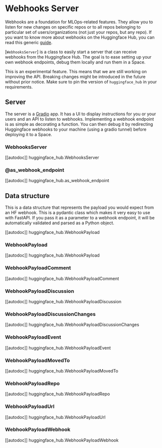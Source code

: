 # Webhooks Server

Webhooks are a foundation for MLOps-related features. They allow you to listen for new changes on specific repos or to
all repos belonging to particular set of users/organizations (not just your repos, but any repo). If you want to know
more about webhooks on the Huggingface Hub, you can read this generic [guide](https://huggingface.co/docs/hub/webhooks).

[`WebhooksServer`] is a class to easily start a server that can receive webhooks from the Huggingface Hub. The goal
is to ease setting up your own webhook endpoints, debug them locally and run them in a Space. 

<Tip warning={true}>

This is an experimental feature. This means that we are still working on improving the API. Breaking changes might be
introduced in the future without prior notice. Make sure to pin the version of `huggingface_hub` in your requirements.

</Tip>



## Server

The server is a [Gradio](https://gradio.app/) app. It has a UI to display instructions for you or your users and an API
to listen to webhooks. Implementing a webhook endpoint is as simple as decorating a function. You can then debug it
by redirecting Huggingface webhooks to your machine (using a gradio tunnel) before deploying it to a Space.

### WebhooksServer

[[autodoc]] huggingface_hub.WebhooksServer

### @as_webhook_endpoint

[[autodoc]] huggingface_hub.as_webhook_endpoint

## Data structure

This is a data structure that represents the payload you would expect from an HF webhook. This is a pydantic class
which makes it very easy to use with FastAPI. If you pass it as a parameter to a webhook endpoint, it will be
automatically validated and parsed as a Python object.

[[autodoc]] huggingface_hub.WebhookPayload

### WebhookPayload

[[autodoc]] huggingface_hub.WebhookPayload

### WebhookPayloadComment

[[autodoc]] huggingface_hub.WebhookPayloadComment

### WebhookPayloadDiscussion

[[autodoc]] huggingface_hub.WebhookPayloadDiscussion

### WebhookPayloadDiscussionChanges

[[autodoc]] huggingface_hub.WebhookPayloadDiscussionChanges

### WebhookPayloadEvent

[[autodoc]] huggingface_hub.WebhookPayloadEvent

### WebhookPayloadMovedTo

[[autodoc]] huggingface_hub.WebhookPayloadMovedTo

### WebhookPayloadRepo

[[autodoc]] huggingface_hub.WebhookPayloadRepo

### WebhookPayloadUrl

[[autodoc]] huggingface_hub.WebhookPayloadUrl

### WebhookPayloadWebhook

[[autodoc]] huggingface_hub.WebhookPayloadWebhook
